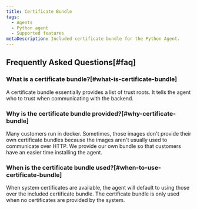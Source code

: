 ```yaml
---
title: Certificate Bundle
tags:
  - Agents
  - Python agent
  - Supported features
metaDescription: Included certificate bundle for the Python Agent.
---
```


## Frequently Asked Questions[#faq]

### What is a certificate bundle?[#what-is-certificate-bundle]

A certificate bundle essentially provides a list of trust roots. It tells the agent who to trust when communicating with the backend.

### Why is the certificate bundle provided?[#why-certificate-bundle]

Many customers run in docker. Sometimes, those images don't provide their own certificate bundles because the images aren't usually used to communicate over HTTP. We provide our own bundle so that customers have an easier time installing the agent.

### When is the certificate bundle used?[#when-to-use-certificate-bundle]

When system certificates are available, the agent will default to using those over the included certificate bundle. The certificate bundle is only used when no certificates are provided by the system.
